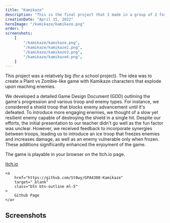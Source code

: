```yaml
---
title: "Kamikaze"
description: "This is the final project that I made in a group of 2 for the Game Design module at SAE Institute."
creationDate: "April 15, 2022"
heroImage: "/kamikaze/kamikaze.png"
order: 7
screenshots:
    [
        "/kamikaze/kamikaze.png",
        "/kamikaze/kamikaze2.png",
        "/kamikaze/kamikaze3.png",
        "/kamikaze/kamikaze4.png",
    ]
---
```


This project was a relatively big (for a school project).
The idea was to create a Plant vs Zombie-like game with Kamikaze characters that explode upon reaching enemies.

We developed a detailed Game Design Document (GDD) outlining the game's progression and various troop and enemy types.
For instance, we considered a shield troop that blocks enemy advancement until it's defeated.
To introduce more engaging enemies, we thought of a slow yet resilient enemy capable of destroying the shield in a single hit.
Despite our efforts, the initial presentation to our teacher didn't go well as the fun factor was unclear.
However, we received feedback to incorporate synergies between troops, leading us to introduce an ice troop that freezes enemies and increases damage, as well as an enemy vulnerable only when frozen.
These additions significantly enhanced the enjoyment of the game.

The game is playable in your browser on the Itch.io page.

<div class="flex">
    <a
        href="https://stowy.itch.io/kamikaze"
        target="_blank"
        class="btn btn-outline ml-5"
    >
        Itch.io
    </a>

    <a
        href="https://github.com/St0wy/GPA4300-Kamikaze"
        target="_blank"
        class="btn btn-outline ml-5"
    >
        Github Page
    </a>

</div>

<div class="divider my-2" />

## Screenshots


<ScreenshotList screenshots={frontmatter.screenshots} />
